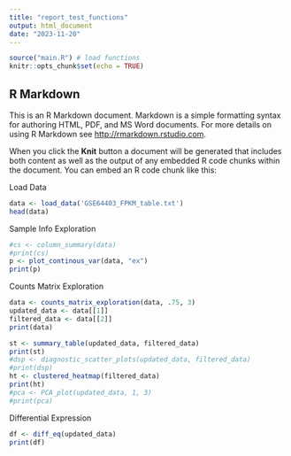```yaml
---
title: "report_test_functions"
output: html_document
date: "2023-11-20"
---
```


```r
source("main.R") # load functions
knitr::opts_chunk$set(echo = TRUE)
```

## R Markdown

This is an R Markdown document. Markdown is a simple formatting syntax for authoring HTML, PDF, and MS Word documents. For more details on using R Markdown see <http://rmarkdown.rstudio.com>.

When you click the **Knit** button a document will be generated that includes both content as well as the output of any embedded R code chunks within the document. You can embed an R code chunk like this:

Load Data
```r
data <- load_data('GSE64403_FPKM_table.txt')
head(data)
```
Sample Info Exploration
```r
#cs <- column_summary(data)
#print(cs)
p <- plot_continous_var(data, "ex")
print(p)
```

Counts Matrix Exploration
```r
data <- counts_matrix_exploration(data, .75, 3)
updated_data <- data[[1]]
filtered_data <- data[[2]] 
print(data)
```


```r
st <- summary_table(updated_data, filtered_data)
print(st)
#dsp <- diagnostic_scatter_plots(updated_data, filtered_data)
#print(dsp)
ht <- clustered_heatmap(filtered_data)
print(ht)
#pca <- PCA_plot(updated_data, 1, 3)
#print(pca)
```
Differential Expression
```r
df <- diff_eq(updated_data)
print(df)

```